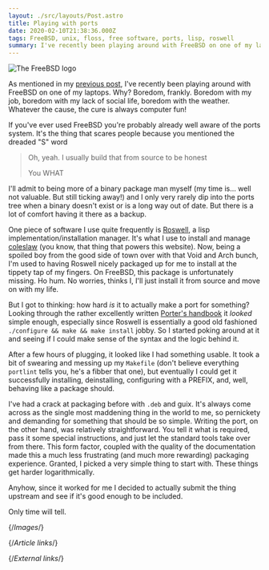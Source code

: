 ```yaml
---
layout: ./src/layouts/Post.astro
title: Playing with ports
date: 2020-02-10T21:38:36.000Z
tags: FreeBSD, unix, floss, free software, ports, lisp, roswell
summary: I've recently been playing around with FreeBSD on one of my laptops. Why? Boredom, frankly.
---
```



![The FreeBSD logo][freebsd]

As mentioned in my [previous post][moving-to-freebsd], I've recently been playing around with FreeBSD on one of my laptops. Why? Boredom, frankly. Boredom with my job, boredom with my lack of social life, boredom with the weather. Whatever the cause, the cure is always computer fun!

If you've ever used FreeBSD you're probably already well aware of the ports system. It's the thing that scares people because you mentioned the dreaded "S" word

> Oh, yeah. I usually build that from source to be honest
>
> You WHAT

I'll admit to being more of a binary package man myself (my time is… well not valuable. But still ticking away!) and I only very rarely dip into the ports tree when a binary doesn't exist or is a long way out of date. But there is a lot of comfort having it there as a backup.

One piece of software I use quite frequently is [Roswell][roswell], a lisp implementation/installation manager. It's what I use to install and manage [coleslaw][coleslaw] (you know, that thing that powers this website). Now, being a spoiled boy from the good side of town over with that Void and Arch bunch, I'm used to having Roswell nicely packaged up for me to install at the tippety tap of my fingers. On FreeBSD, this package is unfortunately missing. Ho hum. No worries, thinks I, I'll just install it from source and move on with my life.

But I got to thinking: how hard _is_ it to actually make a port for something? Looking through the rather excellently written [Porter's handbook][porters-handbook] it _looked_ simple enough, especially since Roswell is essentially a good old fashioned `./configure && make && make install` jobby. So I started poking around at it and seeing if I could make sense of the syntax and the logic behind it.

After a few hours of plugging, it looked like I had something usable. It took a bit of swearing and messing up my `Makefile` (don't believe everything `portlint` tells you, he's a fibber that one), but eventually I could get it successfully installing, deinstalling, configuring with a PREFIX, and, well, behaving like a package should.

I've had a crack at packaging before with `.deb` and guix. It's always come across as the single most maddening thing in the world to me, so pernickety and demanding for something that should be so simple. Writing the port, on the other hand, was relatively straightforward. You tell it what is required, pass it some special instructions, and just let the standard tools take over from there. This form factor, coupled with the quality of the documentation made this a much less frustrating (and much more rewarding) packaging experience. Granted, I picked a very simple thing to start with. These things get harder logarithmically.

Anyhow, since it worked for me I decided to actually submit the thing upstream and see if it's good enough to be included.

Only time will tell.

<YouTube id="Z8alr_XJ0co" />

{/*Images*/}

[freebsd]: https://rootkey.fra1.cdn.digitaloceanspaces.com/images/post_images/freebsd-logo.webp

{/*Article links*/}

[moving-to-freebsd]: ./moving-to-freebsd

{/*External links*/}

[coleslaw]: https://github.com/coleslaw-org/coleslaw
[porters-handbook]: https://www.freebsd.org/doc/en_US.ISO8859-1/books/porters-handbook/
[roswell]: https://github.com/roswell/roswell
